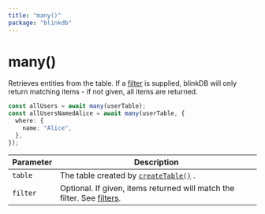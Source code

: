 ```yaml
---
title: "many()"
package: "blinkdb"
---
```


# many()

Retrieves entities from the table. If a [filter](/docs/filters) is supplied, blinkDB will only
return matching items - if not given, all items are returned.

```ts
const allUsers = await many(userTable);
const allUsersNamedAlice = await many(userTable, {
  where: {
    name: "Alice",
  },
});
```

| Parameter | Description                                                                             |
| --------- | --------------------------------------------------------------------------------------- |
| `table`   | The table created by [`createTable()`](/docs/reference/createtable) .                   |
| `filter`  | Optional. If given, items returned will match the filter. See [filters](/docs/filters). |
